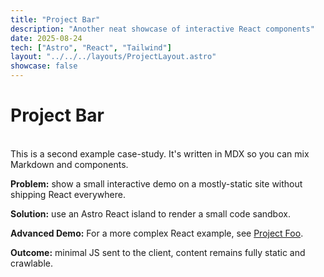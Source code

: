 ```yaml
---
title: "Project Bar"
description: "Another neat showcase of interactive React components"
date: 2025-08-24
tech: ["Astro", "React", "Tailwind"]
layout: "../../../layouts/ProjectLayout.astro"
showcase: false
---
```



# Project Bar

<br/>
This is a second example case-study. It's written in MDX so you can mix Markdown and components.

**Problem:** show a small interactive demo on a mostly-static site without shipping React everywhere.

**Solution:** use an Astro React island to render a small code sandbox.

<CodeDemo client:load />

**Advanced Demo:** For a more complex React example, see [Project Foo](/projects/project-foo).

**Outcome:** minimal JS sent to the client, content remains fully static and crawlable.
